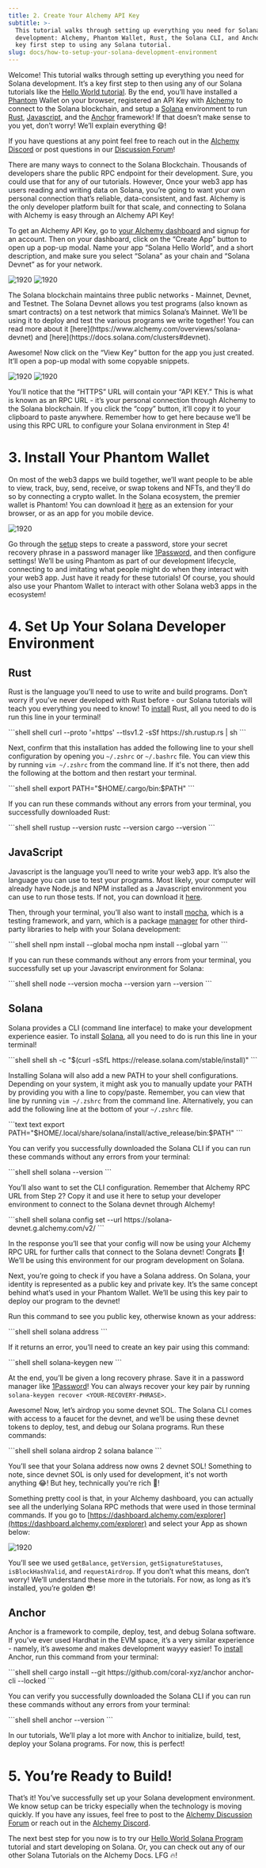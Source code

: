 ```yaml
---
title: 2. Create Your Alchemy API Key
subtitle: >-
  This tutorial walks through setting up everything you need for Solana
  development: Alchemy, Phantom Wallet, Rust, the Solana CLI, and Anchor. It’s a
  key first step to using any Solana tutorial.
slug: docs/how-to-setup-your-solana-development-environment
---
```



Welcome! This tutorial walks through setting up everything you need for Solana development. It’s a key first step to then using any of our Solana tutorials like the [Hello World tutorial](/docs/hello-world-solana-program). By the end, you’ll have installed a [Phantom](https://phantom.app/) Wallet on your browser, registered an API Key with [Alchemy](https://alchemy.com/?a=7daee4eeeb) to connect to the Solana blockchain, and setup a [Solana](https://solana.com/) environment to run [Rust](https://www.rust-lang.org/), [Javascript](https://nodejs.org/en/), and the [Anchor](https://www.anchor-lang.com/) framework! If that doesn’t make sense to you yet, don’t worry! We’ll explain everything 😄!

If you have questions at any point feel free to reach out in the [Alchemy Discord](https://discord.com/invite/gWuC7zB) or post questions in our [Discussion Forum](/discuss)!


There are many ways to connect to the Solana Blockchain. Thousands of developers share the public RPC endpoint for their development. Sure, you could use that for any of our tutorials. However, Once your web3 app has users reading and writing data on Solana, you’re going to want your own personal connection that’s reliable, data-consistent, and fast. Alchemy is the only developer platform built for that scale, and connecting to Solana with Alchemy is easy through an Alchemy API Key!

To get an Alchemy API Key, go to [your Alchemy dashboard](https://dashboard.alchemy.com/?a=7daee4eeeb) and signup for an account. Then on your dashboard, click on the “Create App” button to open up a pop-up modal. Name your app “Solana Hello World”, and a short description, and make sure you select “Solana” as your chain and “Solana Devnet” as for your network.

![1920](/images/a4d3704-Dashboard_Create_App.png "Dashboard_Create_App.png") ![1920](/images/748487a-Dashboard_Create_App_1.png "Dashboard_Create_App_1.png")

<Info>
  The Solana blockchain maintains three public networks - Mainnet, Devnet, and Testnet. The Solana Devnet allows you test programs (also known as smart contracts) on a test network that mimics Solana’s Mainnet. We’ll be using it to deploy and test the various programs we write together! You can read more about it [here](https://www.alchemy.com/overviews/solana-devnet) and [here](https://docs.solana.com/clusters#devnet).
</Info>

Awesome! Now click on the “View Key” button for the app you just created. It’ll open a pop-up modal with some copyable snippets.

![1920](/images/e545653-Dashboard_View_Key.png "Dashboard_View_Key.png") ![1920](/images/eb632df-Dashboard_View_Key_2.png "Dashboard_View_Key_2.png")

You’ll notice that the “HTTPS” URL will contain your “API KEY.” This is what is known as an RPC URL - it’s your personal connection through Alchemy to the Solana blockchain. If you click the “copy” button, it’ll copy it to your clipboard to paste anywhere. Remember how to get here because we’ll be using this RPC URL to configure your Solana environment in Step 4!

# 3. Install Your Phantom Wallet

On most of the web3 dapps we build together, we’ll want people to be able to view, track, buy, send, receive, or swap tokens and NFTs, and they’ll do so by connecting a crypto wallet. In the Solana ecosystem, the premier wallet is Phantom! You can download it [here](https://phantom.app/) as an extension for your browser, or as an app for you mobile device.

![1920](/images/c2523c8-Phantom.png "Phantom.png")

Go through the [setup](https://help.phantom.app/hc/en-us/articles/8071074929043-How-to-create-a-new-wallet) steps to create a password, store your secret recovery phrase in a password manager like [1Password](https://1password.com/), and then configure settings! We’ll be using Phantom as part of our development lifecycle, connecting to and imitating what people might do when they interact with your web3 app. Just have it ready for these tutorials! Of course, you should also use your Phantom Wallet to interact with other Solana web3 apps in the ecosystem!

# 4. Set Up Your Solana Developer Environment

## Rust

Rust is the language you’ll need to use to write and build programs. Don’t worry if you’ve never developed with Rust before - our Solana tutorials will teach you everything you need to know! To [install](https://www.rust-lang.org/tools/install) Rust, all you need to do is run this line in your terminal!

<CodeGroup>
  ```shell shell
  curl --proto '=https' --tlsv1.2 -sSf https://sh.rustup.rs | sh
  ```
</CodeGroup>

Next, confirm that this installation has added the following line to your shell configuration by opening you `~/.zshrc` or `~/.bashrc` file. You can view this by running `vim ~/.zshrc` from the command line. If it's not there, then add the following at the bottom and then restart your terminal.

<CodeGroup>
  ```shell shell
  export PATH="$HOME/.cargo/bin:$PATH"
  ```
</CodeGroup>

If you can run these commands without any errors from your terminal, you successfully downloaded Rust:

<CodeGroup>
  ```shell shell
  rustup --version
  rustc --version
  cargo --version
  ```
</CodeGroup>

## JavaScript

Javascript is the language you’ll need to write your web3 app. It’s also the language you can use to test your programs. Most likely, your computer will already have Node.js and NPM installed as a Javascript environment you can use to run those tests. If not, you can download it [here](https://nodejs.org/en/download/).

Then, through your terminal, you’ll also want to install [mocha](https://mochajs.org/), which is a testing framework, and yarn, which is a package [manager](https://yarnpkg.com/) for other third-party libraries to help with your Solana development:

<CodeGroup>
  ```shell shell
  npm install --global mocha
  npm install --global yarn
  ```
</CodeGroup>

If you can run these commands without any errors from your terminal, you successfully set up your Javascript environment for Solana:

<CodeGroup>
  ```shell shell
  node --version
  mocha --version
  yarn --version
  ```
</CodeGroup>

## Solana

Solana provides a CLI (command line interface) to make your development experience easier. To install [Solana](https://docs.solana.com/cli/install-solana-cli-tools), all you need to do is run this line in your terminal!

<CodeGroup>
  ```shell shell
  sh -c "$(curl -sSfL https://release.solana.com/stable/install)"
  ```
</CodeGroup>

Installing Solana will also add a new PATH to your shell configurations. Depending on your system, it might ask you to manually update your PATH by providing you with a line to copy/paste. Remember, you can view that line by running `vim ~/.zshrc` from the command line. Alternatively, you can add the following line at the bottom of your `~/.zshrc` file.

<CodeGroup>
  ```text text
  export PATH="$HOME/.local/share/solana/install/active_release/bin:$PATH"
  ```
</CodeGroup>

You can verify you successfully downloaded the Solana CLI if you can run these commands without any errors from your terminal:

<CodeGroup>
  ```shell shell
  solana --version
  ```
</CodeGroup>

You’ll also want to set the CLI configuration. Remember that Alchemy RPC URL from Step 2? Copy it and use it here to setup your developer environment to connect to the Solana devnet through Alchemy!

<CodeGroup>
  ```shell shell
  solana config set --url https://solana-devnet.g.alchemy.com/v2/<YOUR-API-KEY>
  ```
</CodeGroup>

In the response you’ll see that your config will now be using your Alchemy RPC URL for further calls that connect to the Solana devnet! Congrats 🎉! We’ll be using this environment for our program development on Solana.

Next, you’re going to check if you have a Solana address. On Solana, your identity is represented as a public key and private key. It’s the same concept behind what’s used in your Phantom Wallet. We’ll be using this key pair to deploy our program to the devnet!

Run this command to see you public key, otherwise known as your address:

<CodeGroup>
  ```shell shell
  solana address
  ```
</CodeGroup>

If it returns an error, you’ll need to create an key pair using this command:

<CodeGroup>
  ```shell shell
  solana-keygen new
  ```
</CodeGroup>

At the end, you’ll be given a long recovery phrase. Save it in a password manager like [1Password](https://1password.com/)! You can always recover your key pair by running `solana-keygen recover <YOUR-RECOVERY-PHRASE>`.

Awesome! Now, let’s airdrop you some devnet SOL. The Solana CLI comes with access to a faucet for the devnet, and we’ll be using these devnet tokens to deploy, test, and debug our Solana programs. Run these commands:

<CodeGroup>
  ```shell shell
  solana airdrop 2
  solana balance
  ```
</CodeGroup>

You’ll see that your Solana address now owns 2 devnet SOL! Something to note, since devnet SOL is only used for development, it's not worth anything 😂! But hey, technically you're rich 🤑!

Something pretty cool is that, in your Alchemy dashboard, you can actually see all the underlying Solana RPC methods that were used in those terminal commands. If you go to [https://dashboard.alchemy.com/explorer](https://dashboard.alchemy.com/explorer) and select your App as shown below:

![1920](/images/67475ca-Dashboard_Explorer.png "Dashboard_Explorer.png")

You’ll see we used `getBalance`, `getVersion`, `getSignatureStatuses`, `isBlockHashValid`, and `requestAirdrop`. If you don’t what this means, don’t worry! We’ll understand these more in the tutorials. For now, as long as it’s installed, you’re golden 😎!

## Anchor

Anchor is a framework to compile, deploy, test, and debug Solana software. If you’ve ever used Hardhat in the EVM space, it’s a very similar experience - namely, it’s awesome and makes development wayyy easier! To [install](https://www.anchor-lang.com/docs/installation) Anchor, run this command from your terminal:

<CodeGroup>
  ```shell shell
  cargo install --git https://github.com/coral-xyz/anchor anchor-cli --locked
  ```
</CodeGroup>

You can verify you successfully downloaded the Solana CLI if you can run these commands without any errors from your terminal:

<CodeGroup>
  ```shell shell
  anchor --version
  ```
</CodeGroup>

In our tutorials, We’ll play a lot more with Anchor to initialize, build, test, deploy your Solana programs. For now, this is perfect!

# 5. You’re Ready to Build!

That’s it! You’ve successfully set up your Solana development environment. We know setup can be tricky especially when the technology is moving quickly. If you have any issues, feel free to post to the [Alchemy Discussion Forum](/discuss) or reach out in the [Alchemy Discord](https://discord.com/invite/gWuC7zB).

The next best step for you now is to try our [Hello World Solana Program](/docs/hello-world-solana-program) tutorial and start developing on Solana. Or, you can check out any of our other Solana Tutorials on the Alchemy Docs. LFG 🔥!

